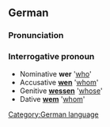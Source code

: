 ==German==
===Pronunciation===
{{IPA|[veːɐ]}}
===Interrogative pronoun===
*Nominative '''wer''' '[[who]]'
*Accusative '''[[wen]]''' '[[whom]]'
*Genitive '''[[wessen]]''' '[[whose]]'
*Dative '''[[wem]]''' '[[whom]]'

[[Category:German language]]